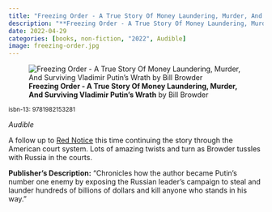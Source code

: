 ```yaml
---
title: "Freezing Order - A True Story Of Money Laundering, Murder, And Surviving Vladimir Putin's Wrath"
description: "**Freezing Order - A True Story Of Money Laundering, Murder, And Surviving Vladimir Putin's Wrath** by Bill Browder"
date: 2022-04-29
categories: [books, non-fiction, "2022", Audible]
image: freezing-order.jpg
---
```

![**Freezing Order - A True Story Of Money Laundering, Murder, And Surviving Vladimir Putin's Wrath** by Bill Browder](freezing-order.jpg){fig-align="left"}

<sup>isbn-13: 9781982153281</sup>

*Audible*

A follow up to [Red Notice](../2021-12-12-red-notice/index.qmd) this time continuing the story through the American court system. Lots of amazing twists and turn as Browder tussles with Russia in the courts.

**Publisher's Description:**
"Chronicles how the author became Putin's number one enemy by exposing the
Russian leader's campaign to steal and launder hundreds of billions of
dollars and kill anyone who stands in his way."